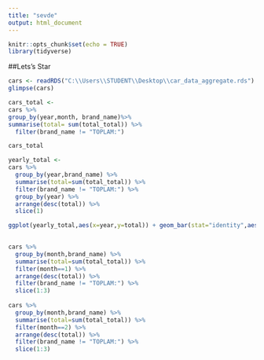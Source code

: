 ---
title: "sevde"
output: html_document
---

```{r setup, include=FALSE}
knitr::opts_chunk$set(echo = TRUE)
library(tidyverse)
```


##Lets's Star

```{r} 
cars <- readRDS("C:\\Users\\STUDENT\\Desktop\\car_data_aggregate.rds")
glimpse(cars)
```

```{r}
cars_total <-
cars %>% 
group_by(year,month, brand_name)%>%
summarise(total= sum(total_total)) %>%
  filter(brand_name != "TOPLAM:")

cars_total
```

```{r}
yearly_total <-
cars %>%
  group_by(year,brand_name) %>%
  summarise(total=sum(total_total)) %>%
  filter(brand_name != "TOPLAM:") %>%
  group_by(year) %>%
  arrange(desc(total)) %>%
  slice(1)

ggplot(yearly_total,aes(x=year,y=total)) + geom_bar(stat="identity",aes(fill=brand_name))
  
```


```{r}
cars %>%
  group_by(month,brand_name) %>%
  summarise(total=sum(total_total)) %>%
  filter(month==1) %>%
  arrange(desc(total)) %>%
  filter(brand_name != "TOPLAM:") %>%
  slice(1:3)
  
cars %>%
  group_by(month,brand_name) %>%
  summarise(total=sum(total_total)) %>%
  filter(month==2) %>%
  arrange(desc(total)) %>%
  filter(brand_name != "TOPLAM:") %>%
  slice(1:3)

```